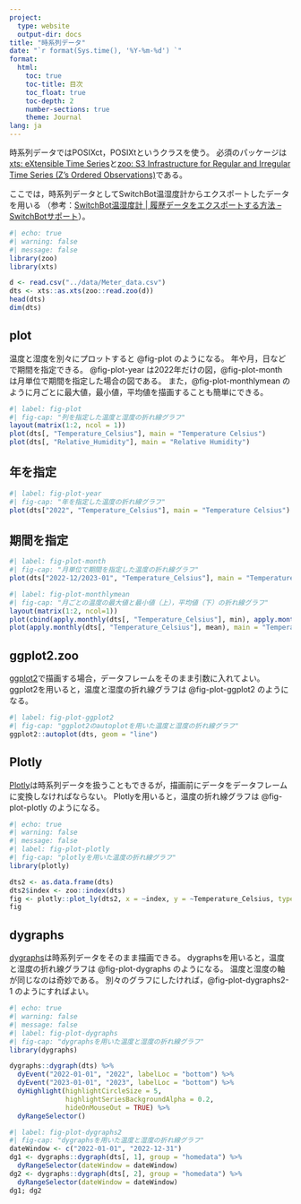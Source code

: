 ```yaml
---
project:
  type: website
  output-dir: docs
title: "時系列データ"
date: "`r format(Sys.time(), '%Y-%m-%d') `"
format:
  html:
    toc: true
    toc-title: 目次
    toc_float: true
    toc-depth: 2
    number-sections: true
    theme: Journal
lang: ja
---
```


時系列データではPOSIXct，POSIXtというクラスを使う。
必須のパッケージは[xts: eXtensible Time Series](https://cran.r-project.org/web/packages/xts/index.html){target="_blank"}と[zoo: S3 Infrastructure for Regular and Irregular Time Series (Z's Ordered Observations)](https://cran.r-project.org/web/packages/zoo/index.html){target="_blank"}である。

ここでは，時系列データとしてSwitchBot温湿度計からエクスポートしたデータを用いる
（参考：[SwitchBot温湿度計 | 履歴データをエクスポートする方法 – SwitchBotサポート](https://support.switch-bot.com/hc/ja/articles/360037754674-SwitchBot%E6%B8%A9%E6%B9%BF%E5%BA%A6%E8%A8%88-%E5%B1%A5%E6%AD%B4%E3%83%87%E3%83%BC%E3%82%BF%E3%82%92%E3%82%A8%E3%82%AF%E3%82%B9%E3%83%9D%E3%83%BC%E3%83%88%E3%81%99%E3%82%8B%E6%96%B9%E6%B3%95){target="_blank"}）。

```r
#| echo: true
#| warning: false
#| message: false
library(zoo)
library(xts)

d <- read.csv("../data/Meter_data.csv")
dts <- xts::as.xts(zoo::read.zoo(d))
head(dts)
dim(dts)
```

## plot

温度と湿度を別々にプロットすると @fig-plot のようになる。
年や月，日などで期間を指定できる。
@fig-plot-year は2022年だけの図，@fig-plot-month は月単位で期間を指定した場合の図である。
また，@fig-plot-monthlymean のように月ごとに最大値，最小値，平均値を描画することも簡単にできる。

```r
#| label: fig-plot
#| fig-cap: "列を指定した温度と湿度の折れ線グラフ"
layout(matrix(1:2, ncol = 1))
plot(dts[, "Temperature_Celsius"], main = "Temperature Celsius")
plot(dts[, "Relative_Humidity"], main = "Relative Humidity")
```

:::{.panel-tabset}
## 年を指定
```r
#| label: fig-plot-year
#| fig-cap: "年を指定した温度の折れ線グラフ"
plot(dts["2022", "Temperature_Celsius"], main = "Temperature Celsius")
```

## 期間を指定
```r
#| label: fig-plot-month
#| fig-cap: "月単位で期間を指定した温度の折れ線グラフ"
plot(dts["2022-12/2023-01", "Temperature_Celsius"], main = "Temperature Celsius")
```
:::

```r
#| label: fig-plot-monthlymean
#| fig-cap: "月ごとの温度の最大値と最小値（上），平均値（下）の折れ線グラフ"
layout(matrix(1:2, ncol=1))
plot(cbind(apply.monthly(dts[, "Temperature_Celsius"], min), apply.monthly(dts[, "Temperature_Celsius"], max)), main = "Temperature Celsius")
plot(apply.monthly(dts[, "Temperature_Celsius"], mean), main = "Temperature Celsius")
```

## ggplot2.zoo

[ggplot2](https://ggplot2.tidyverse.org/){target="_blank"}で描画する場合，データフレームをそのまま引数に入れてよい。
ggplot2を用いると，温度と湿度の折れ線グラフは @fig-plot-ggplot2 のようになる。

```r
#| label: fig-plot-ggplot2
#| fig-cap: "ggplot2のautoplotを用いた温度と湿度の折れ線グラフ"
ggplot2::autoplot(dts, geom = "line")
```

## Plotly

[Plotly](https://plotly.com/r/){target="_blank"}は時系列データを扱うこともできるが，描画前にデータをデータフレームに変換しなければならない。
Plotlyを用いると，温度の折れ線グラフは @fig-plot-plotly のようになる。

```r
#| echo: true
#| warning: false
#| message: false
#| label: fig-plot-plotly
#| fig-cap: "plotlyを用いた温度の折れ線グラフ"
library(plotly)

dts2 <- as.data.frame(dts)
dts2$index <- zoo::index(dts)
fig <- plotly::plot_ly(dts2, x = ~index, y = ~Temperature_Celsius, type = 'scatter', mode = 'lines')
fig
```

## dygraphs

[dygraphs](https://rstudio.github.io/dygraphs/){target="_blank"}は時系列データをそのまま描画できる。
dygraphsを用いると，温度と湿度の折れ線グラフは @fig-plot-dygraphs のようになる。
温度と湿度の軸が同じなのは奇妙である。
別々のグラフにしたければ，@fig-plot-dygraphs2-1 のようにすればよい。

```r
#| echo: true
#| warning: false
#| message: false
#| label: fig-plot-dygraphs
#| fig-cap: "dygraphsを用いた温度と湿度の折れ線グラフ"
library(dygraphs)

dygraphs::dygraph(dts) %>%
  dyEvent("2022-01-01", "2022", labelLoc = "bottom") %>%
  dyEvent("2023-01-01", "2023", labelLoc = "bottom") %>%
  dyHighlight(highlightCircleSize = 5,
              highlightSeriesBackgroundAlpha = 0.2,
              hideOnMouseOut = TRUE) %>%
  dyRangeSelector()
```

```r
#| label: fig-plot-dygraphs2
#| fig-cap: "dygraphsを用いた温度と湿度の折れ線グラフ"
dateWindow <- c("2022-01-01", "2022-12-31")
dg1 <- dygraphs::dygraph(dts[, 1], group = "homedata") %>%
  dyRangeSelector(dateWindow = dateWindow)
dg2 <- dygraphs::dygraph(dts[, 2], group = "homedata") %>%
  dyRangeSelector(dateWindow = dateWindow)
dg1; dg2
```
